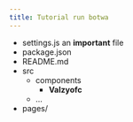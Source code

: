 ```yaml
---
title: Tutorial run botwa
---
```



<FileTree>

- settings.js an **important** file
- package.json
- README.md
- src
  - components
    - **Valzyofc**
  - …
- pages/

</FileTree>
